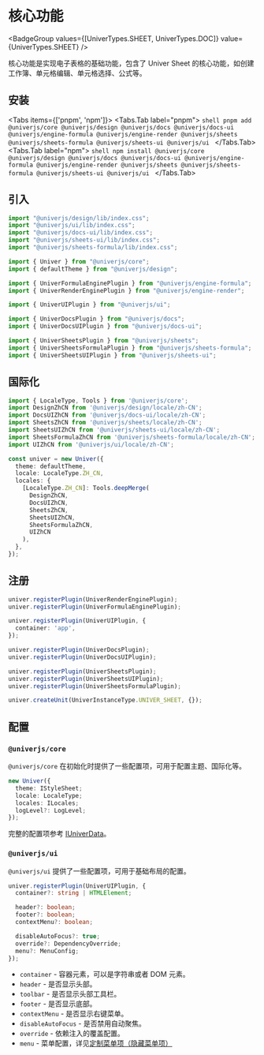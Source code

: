 
# 核心功能

<BadgeGroup values={[UniverTypes.SHEET, UniverTypes.DOC]} value={UniverTypes.SHEET} />

核心功能是实现电子表格的基础功能，包含了 Univer Sheet 的核心功能，如创建工作簿、单元格编辑、单元格选择、公式等。

## 安装

<Tabs items={['pnpm', 'npm']}>
  <Tabs.Tab label="pnpm">
    ```shell
    pnpm add @univerjs/core @univerjs/design @univerjs/docs @univerjs/docs-ui @univerjs/engine-formula @univerjs/engine-render @univerjs/sheets @univerjs/sheets-formula @univerjs/sheets-ui @univerjs/ui
    ```
  </Tabs.Tab>
  <Tabs.Tab label="npm">
    ```shell
    npm install @univerjs/core @univerjs/design @univerjs/docs @univerjs/docs-ui @univerjs/engine-formula @univerjs/engine-render @univerjs/sheets @univerjs/sheets-formula @univerjs/sheets-ui @univerjs/ui
    ```
  </Tabs.Tab>
</Tabs>

## 引入

```typescript
import "@univerjs/design/lib/index.css";
import "@univerjs/ui/lib/index.css";
import "@univerjs/docs-ui/lib/index.css";
import "@univerjs/sheets-ui/lib/index.css";
import "@univerjs/sheets-formula/lib/index.css";

import { Univer } from "@univerjs/core";
import { defaultTheme } from "@univerjs/design";

import { UniverFormulaEnginePlugin } from "@univerjs/engine-formula";
import { UniverRenderEnginePlugin } from "@univerjs/engine-render";

import { UniverUIPlugin } from "@univerjs/ui";

import { UniverDocsPlugin } from "@univerjs/docs";
import { UniverDocsUIPlugin } from "@univerjs/docs-ui";

import { UniverSheetsPlugin } from "@univerjs/sheets";
import { UniverSheetsFormulaPlugin } from "@univerjs/sheets-formula";
import { UniverSheetsUIPlugin } from "@univerjs/sheets-ui";
```

## 国际化

```typescript
import { LocaleType, Tools } from '@univerjs/core';
import DesignZhCN from '@univerjs/design/locale/zh-CN';
import DocsUIZhCN from '@univerjs/docs-ui/locale/zh-CN';
import SheetsZhCN from '@univerjs/sheets/locale/zh-CN';
import SheetsUIZhCN from '@univerjs/sheets-ui/locale/zh-CN';
import SheetsFormulaZhCN from '@univerjs/sheets-formula/locale/zh-CN';
import UIZhCN from '@univerjs/ui/locale/zh-CN';

const univer = new Univer({
  theme: defaultTheme,
  locale: LocaleType.ZH_CN,
  locales: {
    [LocaleType.ZH_CN]: Tools.deepMerge(
      DesignZhCN,
      DocsUIZhCN,
      SheetsZhCN,
      SheetsUIZhCN,
      SheetsFormulaZhCN,
      UIZhCN
    ),
  },
});
```

## 注册

```typescript
univer.registerPlugin(UniverRenderEnginePlugin);
univer.registerPlugin(UniverFormulaEnginePlugin);

univer.registerPlugin(UniverUIPlugin, {
  container: 'app',
});

univer.registerPlugin(UniverDocsPlugin);
univer.registerPlugin(UniverDocsUIPlugin);

univer.registerPlugin(UniverSheetsPlugin);
univer.registerPlugin(UniverSheetsUIPlugin);
univer.registerPlugin(UniverSheetsFormulaPlugin);

univer.createUnit(UniverInstanceType.UNIVER_SHEET, {});
```

## 配置

### `@univerjs/core`

`@univerjs/core` 在初始化时提供了一些配置项，可用于配置主题、国际化等。

```typescript
new Univer({
  theme: IStyleSheet;
  locale: LocaleType;
  locales: ILocales;
  logLevel?: LogLevel;
});
```

完整的配置项参考 [IUniverData](/typedoc/@univerjs/core/interfaces/IUniverData)。

### `@univerjs/ui`

`@univerjs/ui` 提供了一些配置项，可用于基础布局的配置。

```typescript
univer.registerPlugin(UniverUIPlugin, {
  container?: string | HTMLElement;

  header?: boolean;
  footer?: boolean;
  contextMenu?: boolean;

  disableAutoFocus?: true;
  override?: DependencyOverride;
  menu?: MenuConfig;
});
```

* `container` - 容器元素，可以是字符串或者 DOM 元素。
* `header` - 是否显示头部。
* `toolbar` - 是否显示头部工具栏。 <VersionBadge version="0.2.0+" />
* `footer` - 是否显示底部。
* `contextMenu` - 是否显示右键菜单。
* `disableAutoFocus` - 是否禁用自动聚焦。
* `override` - 依赖注入的覆盖配置。
* `menu` - 菜单配置，详见[定制菜单项（隐藏菜单项）](/guides/sheet/advanced/custom-ui#定制菜单项隐藏菜单项)
